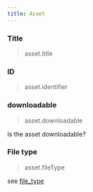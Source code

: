 ```yaml
---
title: Asset
---
```


### Title
> asset.title

### ID
> asset.identifier

### downloadable
> asset.downloadable

Is the asset downloadable?

### File type
> asset.fileType

see [file_type](./file)
